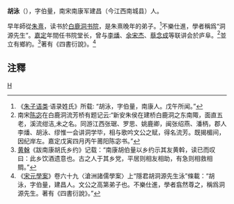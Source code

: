 '''胡泳'''（{{bd|?||?|}}），字伯量，南宋南康军建昌（今江西南城县）人。

早年師從[[朱熹|朱熹]]，读书於[[白鹿洞书院|白鹿洞书院]]，是朱熹晚年的弟子。<ref>《[[朱子语类|朱子语类]]·语录姓氏》所载: “胡泳，字伯量，南康人。戊午所闻。”</ref>不樂仕進，學者稱爲“洞源先生”。[[嘉定|嘉定]]年間任书院堂长，曾与[[李燔|李燔]]、[[余宋杰|余宋杰]]、[[蔡念成|蔡念成]]等联讲会於庐阜。<ref>南宋[[陈宓|陈宓]]在白鹿洞流芳桥有题记云:“新安朱侯在建桥白鹿洞之东南陬，面直五老，溪流绀洁,未之名。同游江西张琚、罗思、姚鹿卿，闽张绍燕、潘柄，郡人李燔、胡泳、缪惟一会讲洞学毕，相与歌吟文公之赋，得名流芳。既揭楣间，因纪岸左。嘉定戊寅四月丙午莆阳陈宓书。”</ref>並立有鄉約。<ref>[[黄榦|黄榦]]《跋南康胡氏乡约》记载：“南康胡伯量以乡约示其友黄斡，读已而叹曰：此乡饮酒遗意也。古之人于其乡党，平居则相友相助，有急则相救相賙。”</ref>著有《四書衍說》。<ref>《[[宋元學案|宋元學案]]》卷六十九〈滄洲諸儒學案〉上“隱君胡洞源先生泳”條載：“胡泳，字伯量，建昌人。文公之高第弟子也。不樂仕進，學者翕然尊之，稱爲洞源先生。著有《四書衍說》。”</ref>

==注釋==
{{reflist}}

[[category:宋朝人|H]]
